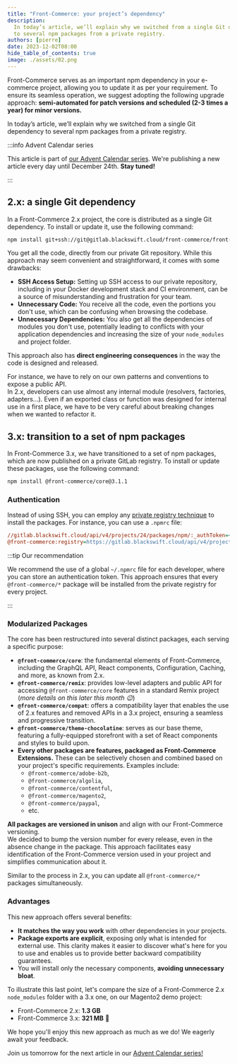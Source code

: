 ```yaml
---
title: "Front-Commerce: your project’s dependency"
description:
  In today’s article, we’ll explain why we switched from a single Git dependency
  to several npm packages from a private registry.
authors: [pierre]
date: 2023-12-02T08:00
hide_table_of_contents: true
image: ./assets/02.png
---
```


Front-Commerce serves as an important npm dependency in your e-commerce project,
allowing you to update it as per your requirement. To ensure its seamless
operation, we suggest adopting the following upgrade approach: **semi-automated
for patch versions and scheduled (2-3 times a year) for minor versions.**

In today’s article, we’ll explain why we switched from a single Git dependency
to several npm packages from a private registry.

<!-- truncate -->

:::info Advent Calendar series

This article is part of
[our Advent Calendar series](./01-introducing-the-front-commerce-advent-calendar-series.mdx).
We're publishing a new article every day until December 24th. **Stay tuned!**

:::

## 2.x: a single Git dependency

In a Front-Commerce 2.x project, the core is distributed as a single Git
dependency. To install or update it, use the following command:

```bash
npm install git+ssh://git@gitlab.blackswift.cloud/front-commerce/front-commerce.git#2.27.0
```

You get all the code, directly from our private Git repository. While this
approach may seem convenient and straightforward, it comes with some drawbacks:

- **SSH Access Setup:** Setting up SSH access to our private repository,
  including in your Docker development stack and CI environment, can be a source
  of misunderstanding and frustration for your team.
- **Unnecessary Code:** You receive all the code, even the portions you don't
  use, which can be confusing when browsing the codebase.
- **Unnecessary Dependencies:** You also get all the dependencies of modules you
  don't use, potentially leading to conflicts with your application dependencies
  and increasing the size of your `node_modules` and project folder.

This approach also has **direct engineering consequences** in the way the code
is designed and released.

For instance, we have to rely on our own patterns and conventions to expose a
public API.<br/> In 2.x, developers can use almost any internal module
(resolvers, factories, adapters…). Even if an exported class or function was
designed for internal use in a first place, we have to be very careful about
breaking changes when we wanted to refactor it.

## 3.x: transition to a set of npm packages

In Front-Commerce 3.x, we have transitioned to a set of npm packages, which are
now published on a private GitLab registry. To install or update these packages,
use the following command:

```bash
npm install @front-commerce/core@3.1.1
```

### Authentication

Instead of using SSH, you can employ any
[private registry technique](https://docs.gitlab.com/ee/user/packages/npm_registry/#install-a-package)
to install the packages. For instance, you can use a `.npmrc` file:

```ini title="~/.npmrc"
//gitlab.blackswift.cloud/api/v4/projects/24/packages/npm/:_authToken=<your_gitlab_token>
@front-commerce:registry=https://gitlab.blackswift.cloud/api/v4/projects/24/packages/npm/
```

:::tip Our recommendation

We recommend the use of a global `~/.npmrc` file for each developer, where you
can store an authentication token. This approach ensures that every
`@front-commerce/*` package will be installed from the private registry for
every project.

:::

### Modularized Packages

The core has been restructured into several distinct packages, each serving a
specific purpose:

- **`@front-commerce/core`**: the fundamental elements of Front-Commerce,
  including the GraphQL API, React components, Configuration, Caching, and more,
  as known from 2.x.
- **`@front-commerce/remix`**: provides low-level adapters and public API for
  accessing `@front-commerce/core` features in a standard Remix project (_more
  details on this later this month 😉_)
- **`@front-commerce/compat`**: offers a compatibility layer that enables the
  use of 2.x features and removed APIs in a 3.x project, ensuring a seamless and
  progressive transition.
- **`@front-commerce/theme-chocolatine`**: serves as our base theme, featuring a
  fully-equipped storefront with a set of React components and styles to build
  upon.
- **Every other packages are features, packaged as Front-Commerce Extensions.**
  These can be selectively chosen and combined based on your project's specific
  requirements. Examples include:
  - `@front-commerce/adobe-b2b`,
  - `@front-commerce/algolia`,
  - `@front-commerce/contentful`,
  - `@front-commerce/magento2`,
  - `@front-commerce/paypal`,
  - etc.

**All packages are versioned in unison** and align with our Front-Commerce
versioning.<br/> We decided to bump the version number for every release, even
in the absence change in the package. This approach facilitates easy
identification of the Front-Commerce version used in your project and simplifies
communication about it.

Similar to the process in 2.x, you can update all `@front-commerce/*` packages
simultaneously.

### Advantages

This new approach offers several benefits:

- **It matches the way you work** with other dependencies in your projects.
- **Package exports are explicit**, exposing only what is intended for external
  use. This clarity makes it easier to discover what's here for you to use and
  enables us to provide better backward compatibility guarantees.
- You will install only the necessary components, **avoiding unnecessary
  bloat**.

To illustrate this last point, let's compare the size of a Front-Commerce 2.x
`node_modules` folder with a 3.x one, on our Magento2 demo project:

- Front-Commerce 2.x: **1.3 GB**
- Front-Commerce 3.x: **321 MB** 🎉

We hope you'll enjoy this new approach as much as we do! We eagerly await your
feedback.

Join us tomorrow for the next article in our
[Advent Calendar series!](./01-introducing-the-front-commerce-advent-calendar-series.mdx)
